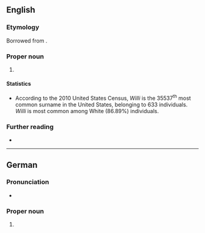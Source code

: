 ==English==

===Etymology===
Borrowed from {{bor|en|de|Willi}}.

===Proper noun===
{{en-proper noun|s}}

# {{surname|en|from=German}} 

====Statistics====
* According to the 2010 United States Census, ''Willi'' is the 35537<sup>th</sup> most common surname in the United States, belonging to 633 individuals. ''Willi'' is most common among White (86.89%) individuals.

===Further reading===
* {{R:en:DAFN}}

----

==German==

===Pronunciation===
* {{audio|de|De-Willi.ogg|Audio}}

===Proper noun===
{{head|de|proper noun}}

# {{given name|de|male|var=Willy}}